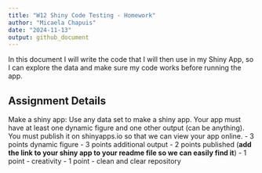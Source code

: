 ```yaml
---
title: "W12 Shiny Code Testing - Homework"
author: "Micaela Chapuis"
date: "2024-11-13"
output: github_document
---
```


In this document I will write the code that I will then use in my Shiny App, so I can explore the data and make sure my code works before running the app. 

## Assignment Details
Make a shiny app: Use any data set to make a shiny app. Your app must have at least one dynamic figure and one other output (can be anything). You must publish it on shinyapps.io so that we can view your app online.
- 3 points dynamic figure
- 3 points additional output
- 2 points published (**add the link to your shiny app to your readme file so we can easily find it**)
- 1 point - creativity
- 1 point - clean and clear repository

